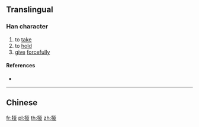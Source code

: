 {{also|掗}}
==Translingual==

===Han character===
{{Han char|rn=64|rad=手|as=06|sn=9|four=|canj=QMTC|ids=⿰扌亚}}

# to [[take]]
# to [[hold]]
# [[give]] [[forcefully]]

====References====
* {{Han ref|kx=0431.171|hdz=31867.030|uh=631C|ud=25372}}

----

==Chinese==
{{zh-see|掗}}

[[fr:挜]]
[[pl:挜]]
[[th:挜]]
[[zh:挜]]